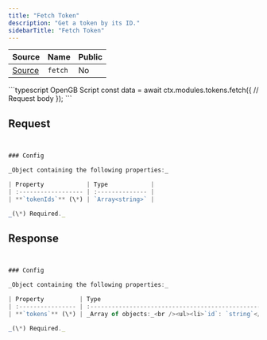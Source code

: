 ```yaml
---
title: "Fetch Token"
description: "Get a token by its ID."
sidebarTitle: "Fetch Token"
---
```


| Source                                                                                                      | Name       | Public     |
| ----------------------------------------------------------------------------------------------------------- | ---------- | ---------- |
| [Source](https://github.com/rivet-gg/opengb-modules/tree/main/modules/tokens/scripts/fetch.ts) | `fetch` | No |

<RequestExample>
```typescript OpenGB Script
const data = await ctx.modules.tokens.fetch({
  // Request body
});
```

</RequestExample>

## Request

```typescript


### Config

_Object containing the following properties:_

| Property            | Type            |
| :------------------ | :-------------- |
| **`tokenIds`** (\*) | `Array<string>` |

_(\*) Required._

```

## Response

```typescript


### Config

_Object containing the following properties:_

| Property          | Type                                                                                                                                                                                                                                     |
| :---------------- | :--------------------------------------------------------------------------------------------------------------------------------------------------------------------------------------------------------------------------------------- |
| **`tokens`** (\*) | _Array of objects:_<br /><ul><li>`id`: `string`</li><li>`type`: `string`</li><li>`meta`: `any` (_nullable_)</li><li>`createdAt`: `string`</li><li>`expireAt`: `string` (_nullable_)</li><li>`revokedAt`: `string` (_nullable_)</li></ul> |

_(\*) Required._

```
